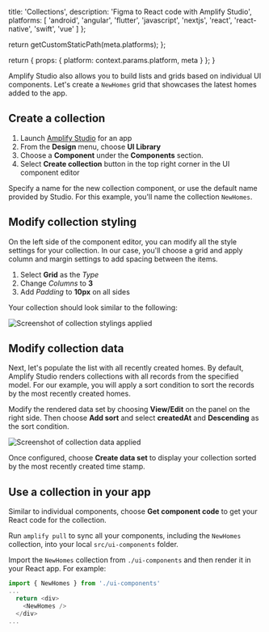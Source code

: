                   
  title: 'Collections',
  description: 'Figma to React code with Amplify Studio',
  platforms: [
                'android',
                'angular',
                'flutter',
                'javascript',
                'nextjs',
                'react',
                'react-native',
                'swift',
                'vue'
              ]
};

  return getCustomStaticPath(meta.platforms);
};

  return {
    props: {
      platform: context.params.platform,
      meta
    }
  };
}
          

Amplify Studio also allows you to build lists and grids based on individual UI components. Let's create a `NewHomes` grid that showcases the latest homes added to the app.

## Create a collection

1. Launch [Amplify Studio](/console/adminui/start/#logging-in-and-creating-an-app) for an app
2. From the **Design** menu, choose **UI Library**
3. Choose a **Component** under the **Components** section.
4. Select **Create collection** button in the top right corner in the UI component editor

Specify a name for the new collection component, or use the default name provided by Studio. For this example, you'll name the collection `NewHomes`.

## Modify collection styling

On the left side of the component editor, you can modify all the style settings for your collection. In our case, you'll choose a grid and apply column and margin settings to add spacing between the items.

1. Select **Grid** as the _Type_
2. Change _Columns_ to **3**
3. Add _Padding_ to **10px** on all sides

Your collection should look similar to the following:

![Screenshot of collection stylings applied](/images/studio/collection-layout.png)

## Modify collection data

Next, let's populate the list with all recently created homes. By default, Amplify Studio renders collections with all records from the specified model. For our example, you will apply a sort condition to sort the records by the most recently created homes.

Modify the rendered data set by choosing **View/Edit** on the panel on the right side. Then choose **Add sort** and select **createdAt** and **Descending** as the sort condition.

![Screenshot of collection data applied](/images/studio/collection-data.png)

Once configured, choose **Create data set** to display your collection sorted by the most recently created time stamp.

## Use a collection in your app

Similar to individual components, choose **Get component code** to get your React code for the collection.

Run `amplify pull` to sync all your components, including the `NewHomes` collection, into your local `src/ui-components` folder.

Import the `NewHomes` collection from `./ui-components` and then render it in your React app. For example:

```js
import { NewHomes } from './ui-components'
...
  return <div>
    <NewHomes />
  </div>
...
```
